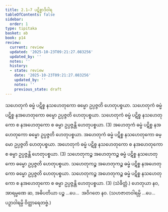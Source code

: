 ```yaml
---
title: 2.1–7 ပဋိစ္စာဒိဝါရ
tableOfContents: false
sidebar:
  order: 1
type: tipitaka
basket: ab
book: p14
review:
  current: review
  updated: '2025-10-23T09:21:27.083256'
  updated_by: ''
  notes: ''
  history:
  - state: review
    date: '2025-10-23T09:21:27.083256'
    updated_by: ''
    notes: ''
    previous_state: draft
---
```



<ReviewStatus review={frontmatter.review} showDetails={true} />

<HypothesisAnnotation frontmatter={frontmatter} />

<DynamicBreadcrumb />

<Division number="4" book="p14" e="ch" v="40" p="198">

<Paragraph number="11" book="p14">
သဟေတုကံ ဓမ္မံ ပဋိစ္စ နသဟေတုကော ဓမ္မော ဥပ္ပဇ္ဇတိ ဟေတုပစ္စယာ. သဟေတုကံ ဓမ္မံ ပဋိစ္စ နအဟေတုကော ဓမ္မော ဥပ္ပဇ္ဇတိ ဟေတုပစ္စယာ. သဟေတုကံ ဓမ္မံ ပဋိစ္စ နသဟေတုကော စ နအဟေတုကော စ ဓမ္မာ ဥပ္ပဇ္ဇန္တိ ဟေတုပစ္စယာ. (3)
</Paragraph>

<Paragraph number="12" book="p14">
အဟေတုကံ ဓမ္မံ ပဋိစ္စ နအဟေတုကော ဓမ္မော ဥပ္ပဇ္ဇတိ ဟေတုပစ္စယာ. အဟေတုကံ ဓမ္မံ ပဋိစ္စ နသဟေတုကော ဓမ္မော ဥပ္ပဇ္ဇတိ ဟေတုပစ္စယာ. အဟေတုကံ ဓမ္မံ ပဋိစ္စ နသဟေတုကော စ နအဟေတုကော စ ဓမ္မာ ဥပ္ပဇ္ဇန္တိ ဟေတုပစ္စယာ. (3)
</Paragraph>

<Paragraph number="13" book="p14">
သဟေတုကဉ္စ အဟေတုကဉ္စ ဓမ္မံ ပဋိစ္စ နသဟေတုကော ဓမ္မော ဥပ္ပဇ္ဇတိ ဟေတုပစ္စယာ. သဟေတုကဉ္စ အဟေတုကဉ္စ ဓမ္မံ ပဋိစ္စ နအဟေတုကော ဓမ္မော ဥပ္ပဇ္ဇတိ ဟေတုပစ္စယာ. သဟေတုကဉ္စ အဟေတုကဉ္စ ဓမ္မံ ပဋိစ္စ နသဟေတုကော စ နအဟေတုကော စ ဓမ္မာ ဥပ္ပဇ္ဇန္တိ ဟေတုပစ္စယာ. (3) (သံခိတ္တံ.)
</Paragraph>

<Paragraph number="14" book="p14">
ဟေတုယာ နဝ, အာရမ္မဏေ ဆ, အဓိပတိယာ ပဉ္စ …ပေ…  အဝိဂတေ နဝ. (သဟဇာတဝါရမ္ပိ …ပေ…  ပဉှာဝါရမ္ပိ ဝိတ္ထာရေတဗ္ဗံ.)
</Paragraph>
</Division>